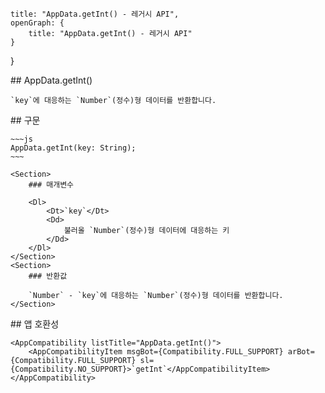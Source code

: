 
    title: "AppData.getInt() - 레거시 API",
    openGraph: {
        title: "AppData.getInt() - 레거시 API"
    }
}

<Section>
    ## AppData.getInt()

    `key`에 대응하는 `Number`(정수)형 데이터를 반환합니다.
</Section>
<Section>
    ## 구문

    ~~~js
    AppData.getInt(key: String);
    ~~~

    <Section>
        ### 매개변수

        <Dl>
            <Dt>`key`</Dt>
            <Dd>
                불러올 `Number`(정수)형 데이터에 대응하는 키
            </Dd>
        </Dl>
    </Section>
    <Section>
        ### 반환값

        `Number` - `key`에 대응하는 `Number`(정수)형 데이터를 반환합니다.
    </Section>
</Section>
<Section>
    ## 앱 호환성

    <AppCompatibility listTitle="AppData.getInt()">
        <AppCompatibilityItem msgBot={Compatibility.FULL_SUPPORT} arBot={Compatibility.FULL_SUPPORT} sl={Compatibility.NO_SUPPORT}>`getInt`</AppCompatibilityItem>
    </AppCompatibility>
</Section>